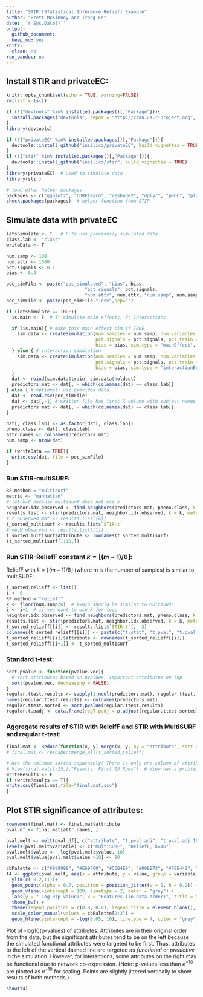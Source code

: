 ```yaml
---
title: "STIR (STatistical Inference Relief) Example"
author: "Brett McKinney and Trang Le"
date: '`r Sys.Date()`'
output:
  github_document:
  keep_md: yes
knitr:
  clean: no
run_pandoc: no
---
```


## Install STIR and privateEC: 

```r
knitr::opts_chunk$set(echo = TRUE, warning=FALSE)
rm(list = ls())

if (!("devtools" %in% installed.packages()[,"Package"])){
  install.packages("devtools", repos = "http://cran.us.r-project.org", dependencies = TRUE)
}
library(devtools)

if (!("privateEC" %in% installed.packages()[,"Package"])){
  devtools::install_github("insilico/privateEC", build_vignettes = TRUE)
}
if (!("stir" %in% installed.packages()[,"Package"])){
  devtools::install_github("insilico/stir", build_vignettes = TRUE)
}
library(privateEC)  # used to simulate data
library(stir)

# load other helper packages
packages <- c("ggplot2", "CORElearn", "reshape2", "dplyr", "pROC", "plotROC")
check.packages(packages)  # helper function from STIR
```

## Simulate data with privateEC 
```r
letsSimulate <- T   # F to use previously simulated data
class.lab <- "class"
writeData <- T

num.samp <- 100
num.attr <- 1000
pct.signals <- 0.1
bias <- 0.4

pec_simFile <- paste("pec_simulated", "bias", bias, 
                             "pct.signals", pct.signals,
                             "num.attr", num.attr, "num.samp", num.samp, sep = "_")
pec_simFile <- paste(pec_simFile,".csv",sep="")

if (letsSimulate == TRUE){
  is.main <- F  # T: simulate main effects, F: interactions

  if (is.main){ # make this main effect sim if TRUE
    sim.data <- createSimulation(num.samples = num.samp, num.variables = num.attr,
                                 pct.signals = pct.signals, pct.train = 1/2, pct.holdout = 1/2, 
                                 bias = bias, sim.type = "mainEffect", verbose = FALSE)
  } else { # interaction simulation
    sim.data <- createSimulation(num.samples = num.samp, num.variables = num.attr,
                                 pct.signals = pct.signals, pct.train = 1/2, pct.holdout = 1/2,
                                 bias = bias, sim.type = "interactionErdos", verbose = FALSE)
  }
  dat <- rbind(sim.data$train, sim.data$holdout)
  predictors.mat <- dat[, - which(colnames(dat) == class.lab)]
} else { # optional: use provided data
  dat <- read.csv(pec_simFile)
  dat <- dat[,-1] # written file has first X column with subject names
  predictors.mat <- dat[, - which(colnames(dat) == class.lab)]
}

dat[, class.lab] <- as.factor(dat[, class.lab]) 
pheno.class <- dat[, class.lab]
attr.names <- colnames(predictors.mat)
num.samp <- nrow(dat)

if (writeData == TRUE){
  write.csv(dat, file = pec_simFile)
}
```

### Run STIR-multiSURF:

```r
RF.method = "multisurf"
metric <- "manhattan"
# let k=0 because multisurf does not use k
neighbor.idx.observed <- find.neighbors(predictors.mat, pheno.class, k = 0, method = RF.method)
results.list <- stir(predictors.mat, neighbor.idx.observed, k = k, metric = metric, method = RF.method)
# t_observed_mat <- results.list[[4]]
t_sorted_multisurf <- results.list$`STIR-t`
# vecW_observed <- results.list[[1]]
t_sorted_multisurf$attribute <- rownames(t_sorted_multisurf)
(t_sorted_multisurf[1:10,])
```

### Run STIR-ReliefF constant $k=\lfloor(m-1)/6\rfloor$:
ReliefF with $k=\lfloor(m-1)/6\rfloor$ (where m is the number of samples) is similar to multiSURF:

```r
t_sorted_relieff <- list()
i <- 0
RF.method = "relieff"
k <- floor(num.samp/6)  # k=m/6 should be similar to MultiSURF
i <- i+1  # if you want to use k for loop
neighbor.idx.observed <- find.neighbors(predictors.mat, pheno.class, k = k, method = RF.method)
results.list <- stir(predictors.mat, neighbor.idx.observed, k = k, metric = metric, method = RF.method)
t_sorted_relieff[[i]] <- results.list$`STIR-t`[, -3]
colnames(t_sorted_relieff[[i]]) <- paste(c("t.stat", "t.pval", "t.pval.adj"), k, sep=".")
t_sorted_relieff[[i]]$attribute <- rownames(t_sorted_relieff[[i]])
t_sorted_relieff[[i+1]] <- t_sorted_multisurf
```

### Standard t-test:

```r
sort.pvalue <- function(pvalue.vec){
  # sort attributes based on pvalues, important attributes on top
  sort(pvalue.vec, decreasing = FALSE)
}
regular.ttest.results <- sapply(1:ncol(predictors.mat), regular.ttest.fn, dat = dat)
names(regular.ttest.results) <- colnames(predictors.mat)
regular.ttest.sorted <- sort.pvalue(regular.ttest.results)
regular.t.padj <- data.frame(regT.padj = p.adjust(regular.ttest.sorted))
```

### Aggregate results of STIR with ReleifF and STIR with MultiSURF and regular t-test:

```r
final.mat <- Reduce(function(x, y) merge(x, y, by = "attribute", sort = F), t_sorted_relieff)
# final.mat <- reshape::merge_all(t_sorted_relieff)

# Are the columns sorted separately? There is only one column of attribute names 
# View(final.mat[1:15,],"Resutls: First 15 Rows")  # View has a problem with Rmarkdown
writeResults <- F
if (writeResults == T){
write.csv(final.mat,file="final.mat.csv")
}
```

## Plot STIR significance of attributes:

```r
rownames(final.mat) <- final.mat$attribute
pval.df <- final.mat[attr.names, ]

pval.melt <- melt(pval.df[, c("attribute", "t.pval.adj", "t.pval.adj.16")], id.vars = 1)
levels(pval.melt$variable) <- c("multiSURF", "ReliefF, k=16")
pval.melt$value <- -log(pval.melt$value, 10)
pval.melt$value[pval.melt$value >10] <- 10

cbPalette <- c("#999999", "#E69F00", "#56B4E9", "#009E73", "#F0E442", "#0072B2", "#D55E00", "#CC79A7")
t4 <- ggplot(pval.melt, aes(x = attribute, y = value, group = variable, color = variable)) + 
  ylim(c(-0.2,11))+
  geom_point(alpha = 0.7, position = position_jitter(w = 0, h = 0.2)) + 
  geom_vline(xintercept = 100, linetype = 2, color = "grey") + 
  labs(y = "-Log10(p-value)", x = "Features (in data order)", title = "Significance of attributes") + 
  theme_bw() +
  theme(legend.position = c(0.8, 0.8), legend.title = element_blank(), axis.text.x=element_blank()) + 
  scale_color_manual(values = cbPalette[2:3]) +
  geom_hline(yintercept = -log(0.05, 10), linetype = 4, color = "grey") 
```

Plot of -log10(p-values) of attributes. Attributes are in their original order from the data, but the significant attributes tend to be on the left because the simulated functional attributes were targeted to be first. Thus, attributes to the left of the vertical dashed line are targeted as *functional* or *predictive* in the simulation. However, for interactions, some attributes on the right may be functional due to network co-expression.
(Note: p-values less than $e^{-10}$ are plotted as $e^{-10}$ for scaling. Points are slightly jittered vertically to show results of both methods.)

```r
show(t4)
```

